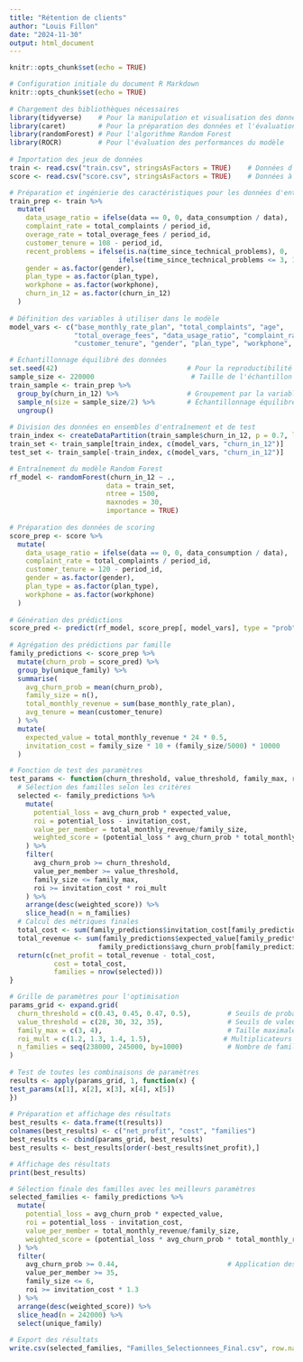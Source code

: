 ```yaml
---
title: "Rétention de clients"
author: "Louis Fillon"
date: "2024-11-30"
output: html_document
---
```


```r
knitr::opts_chunk$set(echo = TRUE)
```
 
```r
# Configuration initiale du document R Markdown
knitr::opts_chunk$set(echo = TRUE)
 
# Chargement des bibliothèques nécessaires
library(tidyverse)    # Pour la manipulation et visualisation des données
library(caret)        # Pour la préparation des données et l'évaluation du modèle
library(randomForest) # Pour l'algorithme Random Forest
library(ROCR)         # Pour l'évaluation des performances du modèle
 
# Importation des jeux de données
train <- read.csv("train.csv", stringsAsFactors = TRUE)    # Données d'entraînement
score <- read.csv("score.csv", stringsAsFactors = TRUE)    # Données à prédire
```


```r
# Préparation et ingénierie des caractéristiques pour les données d'entraînement
train_prep <- train %>%
  mutate(
    data_usage_ratio = ifelse(data == 0, 0, data_consumption / data),    # Calcul du ratio d'utilisation des données
    complaint_rate = total_complaints / period_id,                        # Taux de plaintes normalisé par période
    overage_rate = total_overage_fees / period_id,                       # Taux de dépassement normalisé par période
    customer_tenure = 108 - period_id,                                   # Calcul de l'ancienneté du client
    recent_problems = ifelse(is.na(time_since_technical_problems), 0,    # Indicateur de problèmes techniques récents
                           ifelse(time_since_technical_problems <= 3, 1, 0)),
    gender = as.factor(gender),                                          # Conversion des variables catégorielles
    plan_type = as.factor(plan_type),
    workphone = as.factor(workphone),
    churn_in_12 = as.factor(churn_in_12)                                # Variable cible
  )
 
# Définition des variables à utiliser dans le modèle
model_vars <- c("base_monthly_rate_plan", "total_complaints", "age",
                "total_overage_fees", "data_usage_ratio", "complaint_rate",
                "customer_tenure", "gender", "plan_type", "workphone", "promo")
```


```r
# Échantillonnage équilibré des données
set.seed(42)                                # Pour la reproductibilité
sample_size <- 220000                        # Taille de l'échantillon total
train_sample <- train_prep %>%
  group_by(churn_in_12) %>%                 # Groupement par la variable cible
  sample_n(size = sample_size/2) %>%        # Échantillonnage équilibré
  ungroup()
 
# Division des données en ensembles d'entraînement et de test
train_index <- createDataPartition(train_sample$churn_in_12, p = 0.7, list = FALSE)
train_set <- train_sample[train_index, c(model_vars, "churn_in_12")]      # 70% pour l'entraînement
test_set <- train_sample[-train_index, c(model_vars, "churn_in_12")]      # 30% pour le test
```


```r
# Entraînement du modèle Random Forest
rf_model <- randomForest(churn_in_12 ~ .,                               # Formule du modèle
                        data = train_set,                               # Données d'entraînement
                        ntree = 1500,                                    # Nombre d'arbres
                        maxnodes = 30,                                  # Nombre maximum de nœuds
                        importance = TRUE)                              # Calcul de l'importance des variables
 
# Préparation des données de scoring
score_prep <- score %>%
  mutate(
    data_usage_ratio = ifelse(data == 0, 0, data_consumption / data),    # Mêmes transformations que pour l'entraînement
    complaint_rate = total_complaints / period_id,
    customer_tenure = 120 - period_id,
    gender = as.factor(gender),
    plan_type = as.factor(plan_type),
    workphone = as.factor(workphone)
  )
 
# Génération des prédictions
score_pred <- predict(rf_model, score_prep[, model_vars], type = "prob")[,2]    # Probabilités de désabonnement
 
# Agrégation des prédictions par famille
family_predictions <- score_prep %>%
  mutate(churn_prob = score_pred) %>%                                    # Ajout des probabilités prédites
  group_by(unique_family) %>%                                           # Groupement par famille
  summarise(
    avg_churn_prob = mean(churn_prob),                                  # Probabilité moyenne de désabonnement
    family_size = n(),                                                  # Taille de la famille
    total_monthly_revenue = sum(base_monthly_rate_plan),                # Revenu mensuel total
    avg_tenure = mean(customer_tenure)                                  # Ancienneté moyenne
  ) %>%
  mutate(
    expected_value = total_monthly_revenue * 24 * 0.5,                  # Valeur attendue sur 2 ans
    invitation_cost = family_size * 10 + (family_size/5000) * 10000     # Coût d'invitation
  )
```


```r
# Fonction de test des paramètres
test_params <- function(churn_threshold, value_threshold, family_max, roi_mult, n_families) {
  # Sélection des familles selon les critères
  selected <- family_predictions %>%
    mutate(
      potential_loss = avg_churn_prob * expected_value,                  # Perte potentielle
      roi = potential_loss - invitation_cost,                           # Retour sur investissement
      value_per_member = total_monthly_revenue/family_size,             # Valeur par membre
      weighted_score = (potential_loss * avg_churn_prob * total_monthly_revenue) / invitation_cost  # Score pondéré
    ) %>%
    filter(
      avg_churn_prob >= churn_threshold,                                # Filtrage selon les seuils
      value_per_member >= value_threshold,
      family_size <= family_max,
      roi >= invitation_cost * roi_mult
    ) %>%
    arrange(desc(weighted_score)) %>%                                   # Tri par score
    slice_head(n = n_families)                                         # Sélection du nombre de familles
  # Calcul des métriques finales
  total_cost <- sum(family_predictions$invitation_cost[family_predictions$unique_family %in% selected$unique_family])
  total_revenue <- sum(family_predictions$expected_value[family_predictions$unique_family %in% selected$unique_family] * 
                      family_predictions$avg_churn_prob[family_predictions$unique_family %in% selected$unique_family])
  return(c(net_profit = total_revenue - total_cost, 
           cost = total_cost, 
           families = nrow(selected)))
}
```


```r
# Grille de paramètres pour l'optimisation
params_grid <- expand.grid(
  churn_threshold = c(0.43, 0.45, 0.47, 0.5),         # Seuils de probabilité de désabonnement
  value_threshold = c(28, 30, 32, 35),                # Seuils de valeur par membre
  family_max = c(3, 4),                               # Taille maximale de famille
  roi_mult = c(1.2, 1.3, 1.4, 1.5),                  # Multiplicateurs de ROI
  n_families = seq(238000, 245000, by=1000)           # Nombre de familles à sélectionner
)
 
# Test de toutes les combinaisons de paramètres
results <- apply(params_grid, 1, function(x) {
test_params(x[1], x[2], x[3], x[4], x[5])
})
 
# Préparation et affichage des résultats
best_results <- data.frame(t(results))
colnames(best_results) <- c("net_profit", "cost", "families")
best_results <- cbind(params_grid, best_results)
best_results <- best_results[order(-best_results$net_profit),]

```

```r
# Affichage des résultats
print(best_results)
```

```r
# Sélection finale des familles avec les meilleurs paramètres
selected_families <- family_predictions %>%
  mutate(
    potential_loss = avg_churn_prob * expected_value,
    roi = potential_loss - invitation_cost,
    value_per_member = total_monthly_revenue/family_size,
    weighted_score = (potential_loss * avg_churn_prob * total_monthly_revenue) / invitation_cost
  ) %>%
  filter(
    avg_churn_prob >= 0.44,                           # Application des seuils optimaux
    value_per_member >= 35,
    family_size <= 6,
    roi >= invitation_cost * 1.3
  ) %>%
  arrange(desc(weighted_score)) %>%
  slice_head(n = 242000) %>%
  select(unique_family)
 
# Export des résultats
write.csv(selected_families, "Familles_Selectionnees_Final.csv", row.names = FALSE)    # Sauvegarde des familles sélectionnées
```
